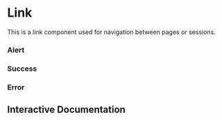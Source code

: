 

<Meta of={Story} />

# Link
This is a link component used for navigation between pages or sessions.

### Alert
<Canvas of={Story.Alert} />

### Success
<Canvas of={Story.Success} />

### Error
<Canvas of={Story.Error} />

## Interactive Documentation
<Primary />
<Controls />
